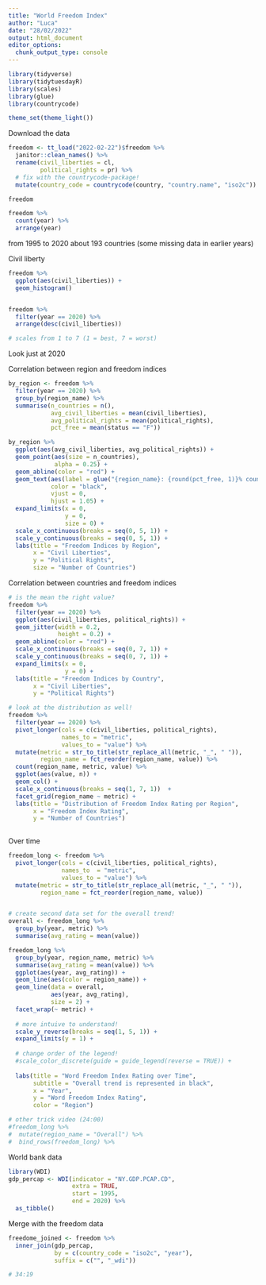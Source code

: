 ```yaml
---
title: "World Freedom Index"
author: "Luca"
date: "28/02/2022"
output: html_document
editor_options: 
  chunk_output_type: console
---
```



```r
library(tidyverse)
library(tidytuesdayR)
library(scales)
library(glue)
library(countrycode)

theme_set(theme_light())
```


Download the data

```r
freedom <- tt_load("2022-02-22")$freedom %>% 
  janitor::clean_names() %>% 
  rename(civil_liberties = cl,
         political_rights = pr) %>% 
  # fix with the countrycode-package!
  mutate(country_code = countrycode(country, "country.name", "iso2c"))

freedom

freedom %>% 
  count(year) %>% 
  arrange(year)
```

from 1995 to 2020
about 193 countries (some missing data in earlier years)


Civil liberty

```r
freedom %>% 
  ggplot(aes(civil_liberties)) +
  geom_histogram()


freedom %>% 
  filter(year == 2020) %>% 
  arrange(desc(civil_liberties))

# scales from 1 to 7 (1 = best, 7 = worst)

```


Look just at 2020

Correlation between region and freedom indices

```r
by_region <- freedom %>% 
  filter(year == 2020) %>% 
  group_by(region_name) %>% 
  summarise(n_countries = n(),
            avg_civil_liberties = mean(civil_liberties),
            avg_political_rights = mean(political_rights),
            pct_free = mean(status == "F")) 

by_region %>% 
  ggplot(aes(avg_civil_liberties, avg_political_rights)) + 
  geom_point(aes(size = n_countries),
             alpha = 0.25) +
  geom_abline(color = "red") + 
  geom_text(aes(label = glue("{region_name}: {round(pct_free, 1)}% countries are free")),
            color = "black",
            vjust = 0,
            hjust = 1.05) +
  expand_limits(x = 0,
                y = 0,
                size = 0) +
  scale_x_continuous(breaks = seq(0, 5, 1)) +
  scale_y_continuous(breaks = seq(0, 5, 1)) + 
  labs(title = "Freedom Indices by Region",
       x = "Civil Liberties",
       y = "Political Rights",
       size = "Number of Countries")
```


Correlation between countries and freedom indices

```r
# is the mean the right value?
freedom %>% 
  filter(year == 2020) %>% 
  ggplot(aes(civil_liberties, political_rights)) +
  geom_jitter(width = 0.2, 
              height = 0.2) +
  geom_abline(color = "red") + 
  scale_x_continuous(breaks = seq(0, 7, 1)) + 
  scale_y_continuous(breaks = seq(0, 7, 1)) + 
  expand_limits(x = 0, 
                y = 0) + 
  labs(title = "Freedom Indices by Country",
       x = "Civil Liberties",
       y = "Political Rights")

# look at the distribution as well!
freedom %>% 
  filter(year == 2020) %>% 
  pivot_longer(cols = c(civil_liberties, political_rights), 
               names_to = "metric",
               values_to = "value") %>% 
  mutate(metric = str_to_title(str_replace_all(metric, "_", " ")),
         region_name = fct_reorder(region_name, value)) %>% 
  count(region_name, metric, value) %>% 
  ggplot(aes(value, n)) + 
  geom_col() +
  scale_x_continuous(breaks = seq(1, 7, 1))  +
  facet_grid(region_name ~ metric) +
  labs(title = "Distribution of Freedom Index Rating per Region",
       x = "Freedom Index Rating",
       y = "Number of Countries")
  
```


Over time

```r
freedom_long <- freedom %>% 
  pivot_longer(cols = c(civil_liberties, political_rights),
               names_to  = "metric",
               values_to = "value") %>% 
  mutate(metric = str_to_title(str_replace_all(metric, "_", " ")),
         region_name = fct_reorder(region_name, value))


# create second data set for the overall trend!
overall <- freedom_long %>% 
  group_by(year, metric) %>% 
  summarise(avg_rating = mean(value))

freedom_long %>% 
  group_by(year, region_name, metric) %>% 
  summarise(avg_rating = mean(value)) %>% 
  ggplot(aes(year, avg_rating)) +
  geom_line(aes(color = region_name)) +
  geom_line(data = overall,
            aes(year, avg_rating),
            size = 2) + 
  facet_wrap(~ metric) + 
  
  # more intuive to understand!
  scale_y_reverse(breaks = seq(1, 5, 1)) +
  expand_limits(y = 1) + 
  
  # change order of the legend!
  #scale_color_discrete(guide = guide_legend(reverse = TRUE)) +
  
  labs(title = "Word Freedom Index Rating over Time",
       subtitle = "Overall trend is represented in black",
       x = "Year",
       y = "Word Freedom Index Rating",
       color = "Region")

# other trick video (24:00)
#freedom_long %>% 
#  mutate(region_name = "Overall") %>% 
#  bind_rows(freedom_long) %>% 

```





World bank data

```r
library(WDI)
gdp_percap <- WDI(indicator = "NY.GDP.PCAP.CD",
                  extra = TRUE,
                  start = 1995,
                  end = 2020) %>% 
  as_tibble()
```

Merge with the freedom data
```r
freedome_joined <- freedom %>% 
  inner_join(gdp_percap,
             by = c(country_code = "iso2c", "year"),
             suffix = c("", "_wdi"))

# 34:19
```



